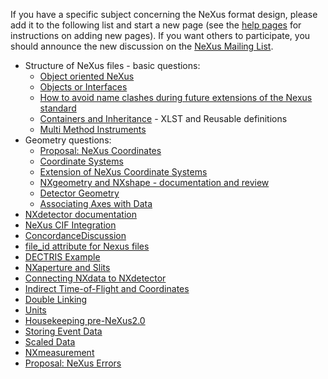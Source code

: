 If you have a specific subject concerning the NeXus format design, please add it to the following list and start a new page (see the [[Help:Contents|help pages]] for instructions on adding new pages).  If you want others to participate, you should announce the new discussion on the [http://lists.nexusformat.org/mailman/listinfo/nexus NeXus Mailing List].

*Structure of NeXus files - basic questions:
**[[OO-NeXus|Object oriented NeXus]]
**[[Objects or Interfaces]]
**[[How to avoid name clashes during future extensions of the Nexus standard]]
**[[Containers and Inheritance]] - XLST and Reusable definitions
**[[Multi Method Instruments]]
*Geometry questions:
**[[Proposal: NeXus Coordinates]]
**[[Coordinate Systems]]
**[[Extension of NeXus Coordinate Systems]]
**[[NXgeometry and NXshape - documentation and review]]
**[[Detector Geometry]]
**[[Associating Axes with Data]]
*[[NXdetector documentation]]
*[[NeXus CIF Integration]]
*[[ConcordanceDiscussion]]
*[[file_id attribute for Nexus files]]
*[[DECTRIS Example]]
*[[NXaperture and Slits]]
*[[Connecting NXdata to NXdetector]]
*[[Indirect Time-of-Flight and Coordinates]]
*[[Double Linking]]
*[[Units]]
*[[Housekeeping pre-NeXus2.0]]
*[[Storing Event Data]]
*[[Scaled Data]]
*[[NXmeasurement]]
*[[Proposal: NeXus Errors]]